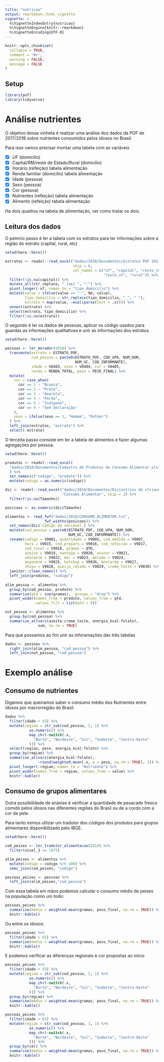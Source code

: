 ```yaml
---
title: "nutricao"
output: rmarkdown::html_vignette
vignette: >
  %\VignetteIndexEntry{nutricao}
  %\VignetteEngine{knitr::rmarkdown}
  %\VignetteEncoding{UTF-8}
---
```


```r
knitr::opts_chunk$set(
  collapse = TRUE,
  comment = "#>",
  warning = FALSE,
  message = FALSE
)
```

## Setup

```r
library(pof)
library(tidyverse)
```

# Análise nutrientes

O objetivo dessa vinheta é realizar uma análise dos dados da POF de 2017/2018 
sobre nutrientes consumidos pelos idosos no Brasil.

Para isso vamos precisar montar uma tabela com as variáveis

- [x] UF (domicílio)
- [x] Capital/RM/resto de Estado/Rural (domicílio)
- [x] Horário (refeição) tabela alimentação
- [x] Renda familiar (domicílio) tabela alimentação
- [x] Idade (pessoa)
- [x] Sexo (pessoa)
- [x] Cor (pessoa)
- [x] Nutrientes (refeição) tabela alimentação
- [x] Alimento (refeição) tabela alimentação

Ha dois quadros na tabela de alimentação, ver como tratar os dois.

## Leitura dos dados

O peimrio passo é ler a tabela com os estratos para ter informações 
sobre a região do estrato (capital, rural, etc)

```r
setwd(here::here())

estratos <- readxl::read_excel("dados/2018/Documentos/Estratos POF 2017-2018.xls",
                               skip = 6, 
                               col_names = c("uf", "capital", "resto_rm",
                                             "resto_uf", "rural")) %>% 
  filter(!is.na(capital)) %>% 
  mutate_all(str_replace, " [ae] ", ":") %>% 
  pivot_longer(-uf, names_to = "tipo_domicilio") %>% 
  mutate(value = ifelse(value == "-", NA, value),
         tipo_domicilio = str_replace(tipo_domicilio, "_", " "),
         estrato = map(value, ~eval(parse(text = .x)))) %>% 
  unnest(estrato) %>% 
  select(estrato, tipo_domicilio) %>% 
  filter(!is.na(estrato))

```

O segundo é ler os dados de pessoas, aplicar os código usados para 
guardas as informações qualitativas e unir as informações dos estratos.

```r
setwd(here::here())

pessoas <- ler_morador(2018) %>% 
  transmute(estrato = ESTRATO_POF,
            cod_pessoa = paste0(ESTRATO_POF, COD_UPA, NUM_DOM, 
                                NUM_UC, COD_INFORMANTE), 
            idade = V0403, sexo = V0404, cor = V0405, 
            renda = RENDA_TOTAL, peso = PESO_FINAL) %>% 
  mutate(
    cor = case_when(
      cor == 1 ~ "Branca",
      cor == 2 ~ "Preta",
      cor == 3 ~ "Amarela",
      cor == 4 ~ "Parda",
      cor == 5 ~ "Indígena",
      cor == 9 ~ "Sem declaração"
    ),
    sexo = ifelse(sexo == 1, "Homem", "Mulher")
  ) %>% 
  left_join(estratos, "estrato") %>% 
  select(-estrato)
```

O terceita passo consiste em ler a tabela de alimentos e fazer algumas 
agregações por pessoa.

```r
setwd(here::here())

produtos <- readxl::read_excel(
  "dados/2018/Documentos/Cadastro de Produtos do Consumo Alimentar.xls"
  ) %>% 
  set_names(c("codigo", "produto")) %>% 
  mutate(codigo = as.numeric(codigo))

dic <- readxl::read_excel("dados/2018/Documentos/Dicion†rios de v†riaveis.xls",
                          "Consumo Alimentar", skip = 2) %>% 
  filter(!is.na(Tamanho))

posicoes <- as.numeric(dic$Tamanho)

alimentos <- read_fwf("dados/2018/CONSUMO_ALIMENTAR.txt", 
                  fwf_widths(posicoes)) %>% 
  set_names(dic$`Código da variável`) %>% 
  mutate(cod_pessoa = paste0(ESTRATO_POF, COD_UPA, NUM_DOM, 
                             NUM_UC, COD_INFORMANTE)) %>% 
  rename(codigo = V9001, quantidade = V9005, cod_medida = V9007, 
         hora = V9015, cod_preparo = V9016, cod_refeicao = V9017, 
         cod_local = V9018, gramas = QTD,
         azeite = V9019, mantega = V9020, acucar = V9021, 
         adocante = V9022, mel = V9023, melado = V9024, 
         mayonese = V9025, ketchup = V9026, mostarda = V9027, 
         shoyu = V9028, queijo_ralado = V9029, creme_leite = V9030) %>% 
  janitor::clean_names() %>% 
  left_join(produtos, "codigo")
  
alim_pessoa <- alimentos %>% 
  group_by(cod_pessoa, produto) %>% 
  summarise(qtd = sum(gramas), .groups = "drop") %>% 
  pivot_wider(names_from = produto, values_from = qtd, 
              values_fill = list(qtd = 0))

nut_pessoa <- alimentos %>% 
  group_by(cod_pessoa) %>% 
  summarise_at(vars(azeite:creme_leite, energia_kcal:folato), 
               sum, na.rm = TRUE)
```

Para que possamos ao fim unir as inforamações das três tabelas

```r
dados <- pessoas %>% 
  right_join(alim_pessoa, "cod_pessoa") %>% 
  left_join(nut_pessoa, "cod_pessoa")
```

# Exemplo análise

## Consumo de nutrientes

Digamos que queiramos saber o consumo médio dos Nutrientes
entre idosos por macrorregião do Brasil.

```r
dados %>% 
  filter(idade > 65) %>% 
  mutate(regiao = str_sub(cod_pessoa, 1, 1) %>% 
           as.numeric() %>% 
           map_chr(~switch(.x, 
             "Norte", "Nordeste", "Sul", "Sudeste", "Centro-Oeste"
           ))) %>% 
  select(regiao, peso, energia_kcal:folato) %>% 
  group_by(regiao) %>% 
  summarise_at(vars(energia_kcal:folato), 
               ~round(weighted.mean(.x, w = peso, na.rm = TRUE), 2)) %>% 
  pivot_longer(-regiao, names_to = "Nutriente") %>% 
  pivot_wider(names_from = regiao, values_from = value) %>% 
  knitr::kable()
```

## Consumo de grupos alimentares

Outra possibilidade de anásise é verificar a quantidade de pesacado fresco 
comido pelos idosos nas diferentes regiões do Brasil ou de a cordo com a cor 
de pele.

Para tanto iremos utlizar um tradutor dos códigos dos produtos para 
grupos alimentares disponibilizado pelo IBGE.

```r
setwd(here::here())

cod_peixes <- ler_tradutor_alimentacao(2018) %>% 
  filter(nivel_3 == 1075)

alim_peixes <- alimentos %>% 
  mutate(codigo = codigo %/% 100) %>% 
  semi_join(cod_peixes, "codigo")

pessoas_peixes <- pessoas %>% 
  left_join(alim_peixes,"cod_pessoa")
```

Com essa tabela em mãos podemos calcular o consumo médio de peixes 
na população como um todo:

```r
pessoas_peixes %>% 
  summarise(media = weighted.mean(gramas, peso_final, na.rm = TRUE)) %>% 
  knitr::kable()
```

Ou entre os idosos:

```r
pessoas_peixes %>% 
  filter(idade > 65) %>% 
  summarise(media = weighted.mean(gramas, peso_final, na.rm = TRUE)) %>% 
  knitr::kable()
```

E podemos verificar as diferenças regionais e cor propostas ao início

```r
pessoas_peixes %>% 
  filter(idade > 65) %>% 
  mutate(regiao = str_sub(cod_pessoa, 1, 1) %>% 
           as.numeric() %>% 
           map_chr(~switch(.x, 
             "Norte", "Nordeste", "Sul", "Sudeste", "Centro-Oeste"
           ))) %>% 
  group_by(regiao) %>% 
  summarise(media = weighted.mean(gramas, peso_final, na.rm = TRUE)) %>% 
  knitr::kable()

pessoas_peixes %>% 
  filter(idade > 65) %>% 
  mutate(regiao = str_sub(cod_pessoa, 1, 1) %>% 
           as.numeric() %>% 
           map_chr(~switch(.x, 
             "Norte", "Nordeste", "Sul", "Sudeste", "Centro-Oeste"
           ))) %>% 
  group_by(cor) %>% 
  summarise(media = weighted.mean(gramas, peso_final, na.rm = TRUE)) %>% 
  knitr::kable()
```

